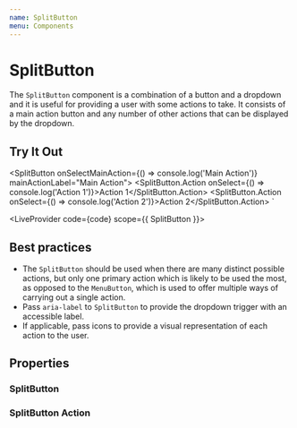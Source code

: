 ```yaml
---
name: SplitButton
menu: Components
---
```



# SplitButton

The `SplitButton` component is a combination of a button and a dropdown and it is useful for providing a user with
some actions to take. It consists of a main action button and any number of other actions that can be displayed by the dropdown.

## Try It Out

<SplitButton onSelectMainAction={() => console.log('Main Action')} mainActionLabel="Main Action">
  <SplitButton.Action onSelect={() => console.log('Action 1')}>Action 1</SplitButton.Action>
  <SplitButton.Action onSelect={() => console.log('Action 2')}>Action 2</SplitButton.Action>
</SplitButton>
`

<LiveProvider code={code} scope={{ SplitButton }}>
  <LiveEditor style={livePreviewStyle} />
  <LiveError />
  <LivePreview />
</LiveProvider>

## Best practices

- The `SplitButton` should be used when there are many distinct possible actions, but only one primary action which
is likely to be used the most, as opposed to the `MenuButton`, which is used to offer multiple ways of carrying out a
single action.
- Pass `aria-label` to `SplitButton` to provide the dropdown trigger with an accessible label.
- If applicable, pass icons to provide a visual representation of each action to the user.

## Properties

### SplitButton

<PropsTable of={SplitButton} staticProp="SplitButton" />

### SplitButton Action

<PropsTable of={SplitButton} staticProp="SplitButtonAction" />
